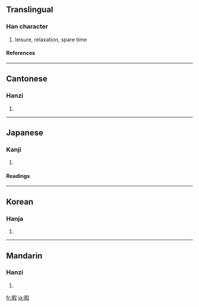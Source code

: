 ==Translingual==
===Han character===
{{Han char|rn=72|rad=日|as=09|sn=13|four=6704<sub>7</sub>|canj=日口尸水 (ARSE)}}
# leisure, relaxation, spare time
====References====
{{Han ref|kx=0497.360|dkj=14036|dj=0865.270|hdz=21527.020|uh=6687|ud=26247|bh=B776|bd=46966}}

----
==Cantonese==
===Hanzi===
{{yue-hanzi|jyut=|y=ha6}}
# {{defn|Cantonese}}

----
==Japanese==
===Kanji===
{{ja-kanji|grade=c|rs=日09}}
# {{defn|Japanese}} 
====Readings====
{{ja-readings|on=[[か]] (ka)|kun=[[ひま]] (hima), [[いとま]] (itoma)}}

----
==Korean==
===Hanja===
{{ko-hanja|hangeul=가|eumhun=|rv=ga|mr=ka|y=ka}}
# {{defn|Korean}}

----
==Mandarin==
===Hanzi===
{{cmn-hanzi|pin=[[xiá]] ([[xia2]])|wg=hsia<sup>2</sup>}}
# {{defn|Mandarin}}

[[fr:暇]]
[[ja:暇]]